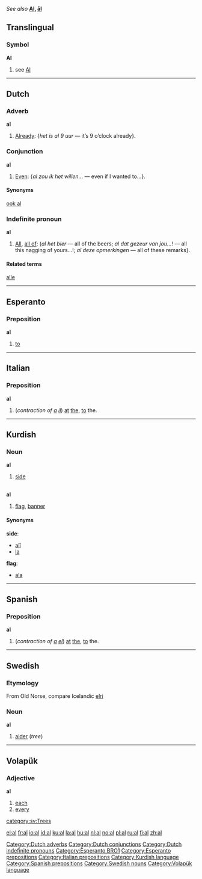 ''See also'' '''[[Al]], [[ål]]'''
==Translingual==
===Symbol===
'''Al'''
# see [[Al]]


----

==Dutch==
===Adverb===
'''al'''
#[[already|Already]]: {''het is al 9 uur'' — it’s 9 o’clock already}.

===Conjunction===
'''al'''
#[[even|Even]]: {''al zou ik het willen...'' — even if I wanted to...}.

====Synonyms====
[[ook al]]

===Indefinite pronoun===
'''al'''
#[[all|All]], [[all of]]: (''al het bier'' — all of the beers; ''al dat gezeur van jou...!'' — all this nagging of yours...!; ''al deze opmerkingen'' — all of these remarks}.

====Related terms====
[[alle]]


----

==Esperanto==
===Preposition===
'''al'''

#[[to]]


----

==Italian==
===Preposition===
'''al'''

# (''contraction of [[a#Italian|a]] [[il#Italian|il]]'') [[at]] [[the]], [[to]] the.


----

==Kurdish==
===Noun===
'''al''' {{m}}
# [[side]]
<p><br>
'''al''' {{f}}
# [[flag]], [[banner]]

====Synonyms====
'''side''':
*[[alî#Kurdish|alî]]
*[[la#Kurdish|la]]

'''flag''':
*[[ala#Kurdish|ala]]


----
==Spanish==
===Preposition===
'''al''' {{m}} {{s}}

# (''contraction of [[a#Spanish|a]] [[el#Spanish|el]]'') [[at]] [[the]], [[to]] the.


----

==Swedish==
{{sv-noun|gender=Common|al|alen|alar|alarna|als|alens|alars|alarnas}}
===Etymology===
From Old Norse, compare Icelandic [[elri]]
===Noun===
'''al'''

#[[alder]] (''tree'')


----

==Volapük==
===Adjective===
'''al'''

#[[each]]
#[[every]]

[[Category:Dutch adverbs]]
[[Category:Dutch conjunctions]]
[[Category:Dutch indefinite pronouns]]
[[Category:Esperanto BRO1]]
[[Category:Esperanto prepositions]]
[[Category:Italian prepositions]]
[[Category:Kurdish language]]
[[Category:Spanish prepositions]]
[[category:sv:Trees]]
[[Category:Swedish nouns]]
[[Category:Volapük language]]

[[el:al]]
[[fr:al]]
[[io:al]]
[[id:al]]
[[ku:al]]
[[la:al]]
[[hu:al]]
[[nl:al]]
[[no:al]]
[[pl:al]]
[[ru:al]]
[[fi:al]]
[[zh:al]]